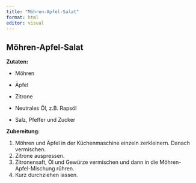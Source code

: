 ```yaml
---
title: "Möhren-Apfel-Salat"
format: html
editor: visual
---
```


## Möhren-Apfel-Salat

**Zutaten:**

-   Möhren

-   Äpfel

-   Zitrone

-   Neutrales Öl, z.B. Rapsöl

-   Salz, Pfeffer und Zucker

**Zubereitung:**

1.  Möhren und Äpfel in der Küchenmaschine einzeln zerkleinern. Danach vermischen.
2.  Zitrone auspressen.
3.  Zitronensaft, Öl und Gewürze vermischen und dann in die Möhren-Apfel-Mischung rühren.
4.  Kurz durchziehen lassen.
